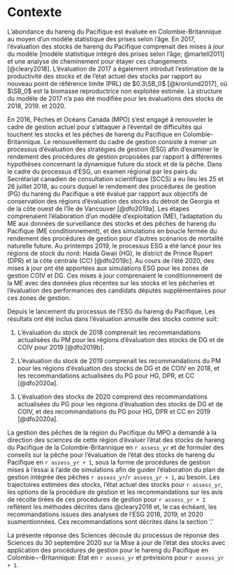 # Contexte

L’abondance du hareng du Pacifique est évaluée en Colombie-Britannique au moyen d’un modèle statistique des prises selon l’âge.
En 2017, l’évaluation des stocks de hareng du Pacifique comprenait des mises à jour du modèle [modèle statistique intégré des prises selon l’âge; @martell2011]
et une analyse de cheminement pour étayer ces changements [@cleary2018].
L’évaluation de 2017 a également introduit l’estimation de la productivité des stocks et de l’état actuel des stocks par rapport au nouveau point de référence limite (PRL) de $0.3\SB_0$ [@kronlund2017],
où $\SB_0$ est la biomasse reproductrice non exploitée estimée.
La structure du modèle de 2017 n’a pas été modifiée pour les évaluations des stocks de 2018, 2019. et 2020.

En 2016, Pêches et Océans Canada (MPO) s’est engagé à renouveler le cadre de gestion actuel pour s’attaquer à l’éventail de difficultés qui touchent les stocks et les pêches de hareng du Pacifique en Colombie-Britannique.
Le renouvellement du cadre de gestion consiste à mener un processus d’évaluation des stratégies de gestion (ESG)
afin d’examiner le rendement des procédures de gestion proposées par rapport à différentes hypothèses concernant la dynamique future du stock et de la pêche.
Dans le cadre du processus d’ESG, un examen régional par les pairs du Secrétariat canadien de consultation scientifique (SCCS) a eu lieu les 25 et 26 juillet 2018,
au cours duquel le rendement des procédures de gestion (PG) du hareng du Pacifique a été évalué par rapport aux objectifs de conservation des régions d’évaluation des stocks du détroit de Georgia et de la côte ouest de l’île de Vancouver [@dfo2019a].
Les étapes comprenaient l’élaboration d’un modèle d'exploitation (ME), l’adaptation du ME aux données de surveillance des stocks et des pêches de hareng du Pacifique (ME conditionnement),
et des simulations en boucle fermée du rendement des procédures de gestion pour d’autres scénarios de mortalité naturelle future.
Au printemps 2019, le processus ESG a été lancé pour les régions de stock du nord: Haida Gwaii (HG), le district de Prince Rupert (DPR) et la côte centrale (CC) [@dfo2019c]. 
Au cours de l'été 2020, des mises à jour ont été apportées aux simulations ESG pour les zones de gestion COIV et DG.
Ces mises à jour comprenaient le conditionnement de la ME avec des données plus récentes sur les stocks et les pêcheries et l'évaluation des performances des candidats députés supplémentaires pour ces zones de gestion.

Depuis le lancement du processus de l'ESG du hareng du Pacifique,
Les résultats ont été inclus dans l'évaluation annuelle des stocks comme suit:

1. L'évaluation du stock de 2018 comprenait les recommandations actualisées du PM pour les régions d'évaluation des stocks de DG et de COIV pour 2019 [@dfo2019b].

1. L'évaluation du stock de 2019 comprenait les recommandations du PM pour les régions d'évaluation des stocks de DG et de COIV en 2018, et les recommandations actualisées du PG pour HG, DPR, et CC [@dfo2020a].

1. L'évaluation des stocks de 2020 comprend des recommandations actualisées du PG pour les régions d'évaluation des stocks de DG et de COIV, et des recommandations du PG pour HG, DPR et CC en 2019 [@dfo2020a]. 

La gestion des pêches de la région du Pacifique du MPO a demandé à la direction des sciences de cette région d’évaluer l’état des stocks de hareng du Pacifique de la Colombie-Britannique en `r assess_yr`
et de formuler des conseils sur la pêche pour l’évaluation de l’état des stocks de hareng du Pacifique en `r assess_yr + 1`,
sous la forme de procédures de gestion mises à l’essai à l’aide de simulations afin de guider l’élaboration du plan de gestion intégrée des pêches `r assess_yr`/`r assess_yr + 1`, au besoin.
Les trajectoires estimées des stocks, l’état actuel des stocks pour `r assess_yr`,
les options de la procédure de gestion et les recommandations sur les avis de récolte tirées de ces procédures de gestion pour `r assess_yr + 1` reflètent les méthodes décrites dans @cleary2018 et,
le cas échéant, les recommandations issues des analyses de l’ESG 2018, 2019, et 2020 susmentionnées.
Ces recommandations sont décrites dans la section ‘\nameref{sec:harv-opts}.’

La présente réponse des Sciences découle du processus de réponse des Sciences du 30 septembre 2020
sur la Mise à jour de l’état des stocks avec application des procédures de gestion pour le hareng du Pacifique en Colombie¬-Britannique: État en `r assess_yr` et prévisions pour `r assess_yr + 1`.
